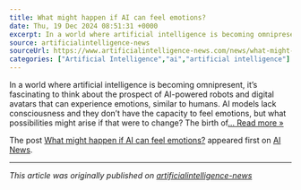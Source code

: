 ```yaml
---
title: What might happen if AI can feel emotions?
date: Thu, 19 Dec 2024 08:51:31 +0000
excerpt: In a world where artificial intelligence is becoming omnipresent, it’s fascinating to think about the prospect of AI-powered robots and digital avatars that can...
source: artificialintelligence-news
sourceUrl: https://www.artificialintelligence-news.com/news/what-might-happen-if-ai-can-feel-emotions/?utm_source=rss&utm_medium=rss&utm_campaign=what-might-happen-if-ai-can-feel-emotions
categories: ["Artificial Intelligence","ai","artificial intelligence"]
---
```


<p>In a world where artificial intelligence is becoming omnipresent, it&#8217;s fascinating to think about the prospect of AI-powered robots and digital avatars that can experience emotions, similar to humans. AI models lack consciousness and they don&#8217;t have the capacity to feel emotions, but what possibilities might arise if that were to change? The birth of<a class="excerpt-read-more" href="https://www.artificialintelligence-news.com/news/what-might-happen-if-ai-can-feel-emotions/" title="ReadWhat might happen if AI can feel emotions?">... Read more &#187;</a></p>
<p>The post <a href="https://www.artificialintelligence-news.com/news/what-might-happen-if-ai-can-feel-emotions/">What might happen if AI can feel emotions?</a> appeared first on <a href="https://www.artificialintelligence-news.com">AI News</a>.</p>


---
*This article was originally published on [artificialintelligence-news](https://www.artificialintelligence-news.com/news/what-might-happen-if-ai-can-feel-emotions/?utm_source=rss&utm_medium=rss&utm_campaign=what-might-happen-if-ai-can-feel-emotions)*
